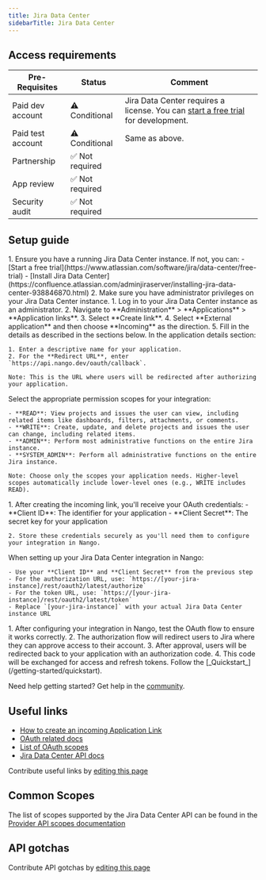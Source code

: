 ```yaml
---
title: Jira Data Center
sidebarTitle: Jira Data Center
---
```



<Overview />
<PreBuiltTooling />
<PreBuiltUseCases />

## Access requirements
| Pre-Requisites | Status | Comment|
| - | - | - |
| Paid dev account | ⚠️ Conditional | Jira Data Center requires a license. You can [start a free trial](https://www.atlassian.com/software/jira/data-center/free-trial) for development. |
| Paid test account | ⚠️ Conditional | Same as above. |
| Partnership | ✅ Not required | |
| App review | ✅ Not required | |
| Security audit | ✅ Not required | |


## Setup guide

<Steps>
  <Step title="Set up Jira Data Center">
    1. Ensure you have a running Jira Data Center instance. If not, you can:
       - [Start a free trial](https://www.atlassian.com/software/jira/data-center/free-trial)
       - [Install Jira Data Center](https://confluence.atlassian.com/adminjiraserver/installing-jira-data-center-938846870.html)
    2. Make sure you have administrator privileges on your Jira Data Center instance.
  </Step>
  <Step title="Create an incoming link">
    1. Log in to your Jira Data Center instance as an administrator.
    2. Navigate to **Administration** > **Applications** > **Application links**.
    3. Select **Create link**.
    4. Select **External application** and then choose **Incoming** as the direction.
    5. Fill in the details as described in the sections below.
  </Step>
  <Step title="Provide application details">
    In the application details section:
    
    1. Enter a descriptive name for your application.
    2. For the **Redirect URL**, enter `https://api.nango.dev/oauth/callback`.
    
    Note: This is the URL where users will be redirected after authorizing your application.
  </Step>
  <Step title="Configure application permissions">
    Select the appropriate permission scopes for your integration:
    
    - **READ**: View projects and issues the user can view, including related items like dashboards, filters, attachments, or comments.
    - **WRITE**: Create, update, and delete projects and issues the user can change, including related items.
    - **ADMIN**: Perform most administrative functions on the entire Jira instance.
    - **SYSTEM_ADMIN**: Perform all administrative functions on the entire Jira instance.
    
    Note: Choose only the scopes your application needs. Higher-level scopes automatically include lower-level ones (e.g., WRITE includes READ).
  </Step>
  <Step title="Obtain OAuth credentials">
    1. After creating the incoming link, you'll receive your OAuth credentials:
       - **Client ID**: The identifier for your application
       - **Client Secret**: The secret key for your application
    
    2. Store these credentials securely as you'll need them to configure your integration in Nango.
  </Step>
  <Step title="Configure your integration in Nango">
    When setting up your Jira Data Center integration in Nango:
    
    - Use your **Client ID** and **Client Secret** from the previous step
    - For the authorization URL, use: `https://[your-jira-instance]/rest/oauth2/latest/authorize`
    - For the token URL, use: `https://[your-jira-instance]/rest/oauth2/latest/token`
    - Replace `[your-jira-instance]` with your actual Jira Data Center instance URL
  </Step>
  <Step title="Test the OAuth flow">
    1. After configuring your integration in Nango, test the OAuth flow to ensure it works correctly.
    2. The authorization flow will redirect users to Jira where they can approve access to their account.
    3. After approval, users will be redirected back to your application with an authorization code.
    4. This code will be exchanged for access and refresh tokens.
  </Step>
  <Step title="Next">
    Follow the [_Quickstart_](/getting-started/quickstart).
  </Step>
</Steps>

<Tip>Need help getting started? Get help in the [community](https://nango.dev/slack).</Tip>


## Useful links

-   [How to create an incoming Application Link](https://confluence.atlassian.com/adminjiraserver/configure-an-incoming-link-1115659067.html)
-   [OAuth related docs](https://confluence.atlassian.com/adminjiraserver/jira-oauth-2-0-provider-api-1115659070.html)
-   [List of OAuth scopes](https://confluence.atlassian.com/adminjiraserver/jira-oauth-2-0-provider-api-1115659070.html#JiraOAuth2.0providerAPI-scopes)
-   [Jira Data Center API docs](https://docs.atlassian.com/software/jira/docs/api/REST/9.14.0/)

<Note>Contribute useful links by [editing this page](https://github.com/nangohq/nango/tree/master/docs-v2/integrations/all/jira-data-center.mdx)</Note>

## Common Scopes
The list of scopes supported by the Jira Data Center API can be found in the [Provider API scopes documentation](https://confluence.atlassian.com/adminjiraserver/jira-oauth-2-0-provider-api-1115659070.html#JiraOAuth2.0providerAPI-scopes)


## API gotchas

<Note>Contribute API gotchas by [editing this page](https://github.com/nangohq/nango/tree/master/docs-v2/integrations/all/jira-data-center.mdx)</Note>
